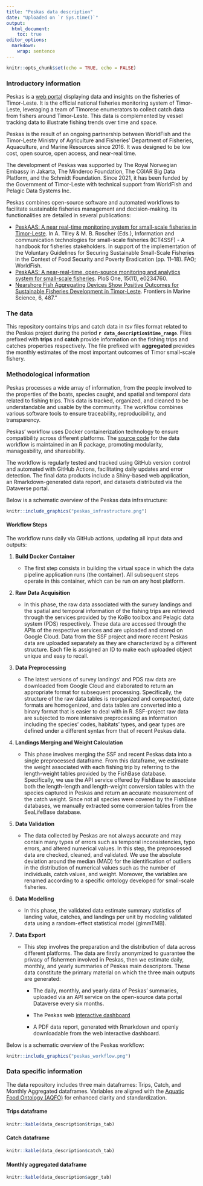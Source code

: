 ```yaml
---
title: "Peskas data description"
date: "Uploaded on `r Sys.time()`"
output:
  html_document:
    toc: true
editor_options: 
  markdown: 
    wrap: sentence
---
```


```r
knitr::opts_chunk$set(echo = TRUE, echo = FALSE)
```

### Introductory information

Peskas is a [web portal](https://timor.peskas.org/) displaying data and insights on the fisheries of Timor-Leste.
It is the official national fisheries monitoring system of Timor-Leste, leveraging a team of Timorese enumerators to collect catch data from fishers around Timor-Leste.
This data is complemented by vessel tracking data to illustrate fishing trends over time and space.

Peskas is the result of an ongoing partnership between WorldFish and the Timor-Leste Ministry of Agriculture and Fisheries' Department of Fisheries, Aquaculture, and Marine Resources since 2016.
It was designed to be low cost, open source, open access, and near-real time.

The development of Peskas was supported by The Royal Norwegian Embassy in Jakarta, The Minderoo Foundation, The CGIAR Big Data Platform, and the Schmidt Foundation.
Since 2021, it has been funded by the Government of Timor-Leste with technical support from WorldFish and Pelagic Data Systems Inc.

Peskas combines open-source software and automated workflows to facilitate sustainable fisheries management and decision-making.
Its functionalities are detailed in several publications:

-   [PeskAAS: A near real-time monitoring system for small-scale fisheries in Timor-Leste](http://www.fao.org/documents/card/en/c/cb2030en). In A. Tilley & M. B. Roscher (Eds.), Information and communication technologies for small-scale fisheries (ICT4SSF) - A handbook for fisheries stakeholders. In support of the implementation of the Voluntary Guidelines for Securing Sustainable Small-Scale Fisheries in the Context of Food Security and Poverty Eradication (pp. 11–18). FAO; WorldFish.
-   [PeskAAS: A near-real-time, open-source monitoring and analytics system for small-scale fisheries](https://journals.plos.org/plosone/article?id=10.1371/journal.pone.0234760). PloS One, 15(11), e0234760.
-   [Nearshore Fish Aggregating Devices Show Positive Outcomes for Sustainable Fisheries Development in Timor-Leste](https://www.frontiersin.org/articles/10.3389/fmars.2019.00487/full). Frontiers in Marine Science, 6, 487."

### The data

This repository contains trips and catch data in *tsv* files format related to the Peskas project during the period **`r data_description$time_range`**.
Files prefixed with **trips** and **catch** provide information on the fishing trips and catches properties respectively.
The file prefixed with **aggregated** provides the monthly estimates of the most important outcomes of Timor small-scale fishery.

### Methodological information

Peskas processes a wide array of information, from the people involved to the properties of the boats, species caught, and spatial and temporal data related to fishing trips.
This data is tracked, organized, and cleaned to be understandable and usable by the community.
The workflow combines various software tools to ensure traceability, reproducibility, and transparency.

Peskas' workflow uses Docker containerization technology to ensure compatibility across different platforms.
The [source code](https://github.com/WorldFishCenter/peskas.timor.data.pipeline) for the data workflow is maintained in an R package, promoting modularity, manageability, and shareability.

The workflow is regularly tested and tracked using GitHub version control and automated with GitHub Actions, facilitating daily updates and error detection.
The final data products include a Shiny-based web application, an Rmarkdown-generated data report, and datasets distributed via the Dataverse portal.

Below is a schematic overview of the Peskas data infrastructure:

```r
knitr::include_graphics("peskas_infrastructure.png")
```

#### **Workflow Steps**

The workflow runs daily via GitHub actions, updating all input data and outputs:

1.  **Build Docker Container**

    -   The first step consists in building the virtual space in which the data pipeline application runs (the container).
        All subsequent steps operate in this container, which can be run on any host platform.

2.  **Raw Data Acquisition**

    -   In this phase, the raw data associated with the survey landings and the spatial and temporal information of the fishing trips are retrieved through the services provided by the KoBo toolbox and Pelagic data system (PDS) respectively.
        These data are accessed through the APIs of the respective services and are uploaded and stored on Google Cloud.
        Data from the SSF project and more recent Peskas data are uploaded separately as they are characterized by a different structure.
        Each file is assigned an ID to make each uploaded object unique and easy to recall.

3.  **Data Preprocessing**

    -   The latest versions of survey landings' and PDS raw data are downloaded from Google Cloud and elaborated to return an appropriate format for subsequent processing.
        Specifically, the structure of the raw data tables is reorganized and compacted, date formats are homogenized, and data tables are converted into a binary format that is easier to deal with in R.
        SSF-project raw data are subjected to more intensive preprocessing as information including the species' codes, habitats' types, and gear types are defined under a different syntax from that of recent Peskas data.

4.  **Landings Merging and Weight Calculation**

    -   This phase involves merging the SSF and recent Peskas data into a single preprocessed dataframe.
        From this dataframe, we estimate the weight associated with each fishing trip by referring to the length-weight tables provided by the FishBase database.
        Specifically, we use the API service offered by FishBase to associate both the length-length and length-weight conversion tables with the species captured in Peskas and return an accurate measurement of the catch weight.
        Since not all species were covered by the FishBase databases, we manually extracted some conversion tables from the SeaLifeBase database.

5.  **Data Validation**

    -   The data collected by Peskas are not always accurate and may contain many types of errors such as temporal inconsistencies, typo errors, and altered numerical values.
        In this step, the preprocessed data are checked, cleaned, and validated.
        We use the absolute deviation around the median (MAD) for the identification of outliers in the distribution of numerical values such as the number of individuals, catch values, and weight.
        Moreover, the variables are renamed according to a specific ontology developed for small-scale fisheries.

6.  **Data Modelling**

    -   In this phase, the validated data estimate summary statistics of landing value, catches, and landings per unit by modeling validated data using a random-effect statistical model (glmmTMB).

7.  **Data Export**

    -   This step involves the preparation and the distribution of data across different platforms.
        The data are firstly anonymized to guarantee the privacy of fishermen involved in Peskas, then we estimate daily, monthly, and yearly summaries of Peskas main descriptors.
        These data constitute the primary material on which the three main outputs are generated:

        -   The daily, monthly, and yearly data of Peskas’ summaries, uploaded via an API service on the open-source data portal Dataverse every six months.

        -   The Peskas web [interactive dashboard](https://timor.peskas.org/)

        -   A PDF data report, generated with Rmarkdown and openly downloadable from the web interactive dashboard.

Below is a schematic overview of the Peskas workflow:

```r
knitr::include_graphics("peskas_workflow.png")
```

#### 

### Data specific information

The data repository includes three main dataframes: Trips, Catch, and Monthly Aggregated dataframes.
Variables are aligned with the [Aquatic Food Ontology (AQFO)](https://agroportal.lirmm.fr/ontologies/AQFO) for enhanced clarity and standardization.

#### Trips dataframe

```r
knitr::kable(data_description$trips_tab)
```

#### Catch dataframe

```r
knitr::kable(data_description$catch_tab)
```

#### Monthly aggregated dataframe

```r
knitr::kable(data_description$aggr_tab)
```
